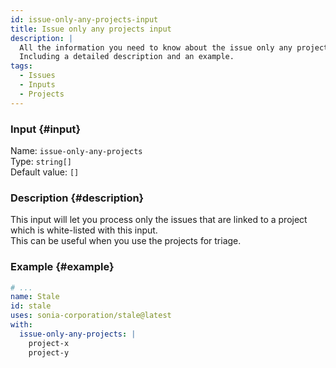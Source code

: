 ```yaml
---
id: issue-only-any-projects-input
title: Issue only any projects input
description: |
  All the information you need to know about the issue only any projects input.
  Including a detailed description and an example.
tags:
  - Issues
  - Inputs
  - Projects
---
```


### Input {#input}

Name: `issue-only-any-projects`  
Type: `string[]`  
Default value: `[]`

### Description {#description}

This input will let you process only the issues that are linked to a project which is white-listed with this input.  
This can be useful when you use the projects for triage.

### Example {#example}

```yml {6-8}
# ...
name: Stale
id: stale
uses: sonia-corporation/stale@latest
with:
  issue-only-any-projects: |
    project-x
    project-y
```
